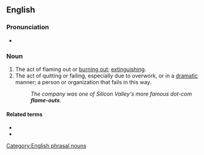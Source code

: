 {{also|flameout|flame out}}
==English==

===Pronunciation===
* {{audio|en-us-flameout.ogg|Audio (US)|lang=en}}

===Noun===
{{en-noun}}

# The act of flaming out or [[burn out|burning out]]; [[extinguish]]ing.
# The act of quitting or failing, especially due to overwork, or in a [[dramatic]] manner; a person or organization that fails in this way.
#: ''The company was one of Silicon Valley's more famous dot-com '''flame-outs'''.''

====Related terms====
* {{l|en|flame out}}
* {{l|en|flameout}}
[[Category:English phrasal nouns]]